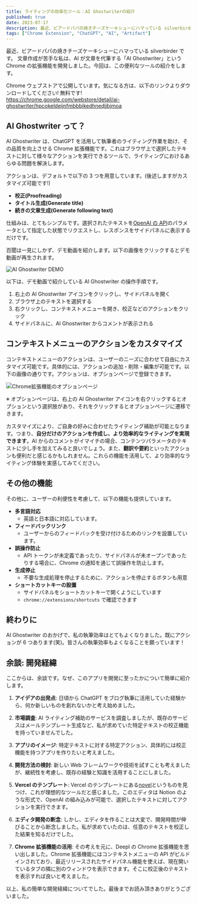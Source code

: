 ```yaml
---
title: ライティングの効率化ツール：AI Ghostwriterの紹介
published: true
date: 2023-07-17
description: 最近、ビアードパパの焼きチーズケーキシューにハマっている silverbirder です。文章作成が苦手な私は、AI が文章を代筆する「AI Ghostwriter」という Chrome の拡張機能を開発しました。今回は、この便利なツールの紹介をします。
tags: ["Chrome Extension", "ChatGPT", "AI", "Artifact"]
---
```



最近、ビアードパパの焼きチーズケーキシューにハマっている silverbirder です。
文章作成が苦手な私は、AI が文章を代筆する「AI Ghostwriter」という Chrome の拡張機能を開発しました。今回は、この便利なツールの紹介をします。

Chrome ウェブストアで公開しています。気になる方は、以下のリンクよりダウンロードしてください! 無料です!
https://chrome.google.com/webstore/detail/ai-ghostwriter/hpcokeldeijnfmbbbjkedhnedjjbjmoa

## AI Ghostwriter って？

AI Ghostwriter は、ChatGPT を活用して執筆者のライティング作業を助け、その品質を向上させる Chrome 拡張機能です。これはブラウザ上で選択したテキストに対して様々なアクションを実行できるツールで、ライティングにおけるあらゆる問題を解決します。

アクションは、デフォルトで以下の 3 つを用意しています。(後述しますがカスタマイズ可能です!)

- **校正(Proofreading)**
- **タイトル生成(Generate title)**
- **続きの文章生成(Generate following text)**

仕組みは、とてもシンプルです。選択されたテキストを[OpenAI の API](https://platform.openai.com/docs/api-reference/chat/create)のパラメータとして指定した状態でリクエストし、レスポンスをサイドパネルに表示するだけです。

百聞は一見にしかず、デモ動画を紹介します。以下の画像をクリックするとデモ動画が再生されます。

<Image
  src="https://res.cloudinary.com/silverbirder/image/upload/v1693381103/silver-birder.github.io/blog/ai_ghost_writer_demo.gif"
  width={640}
  height={389}
  layout="constrained"
  alt="AI Ghostwriter DEMO"
/>

以下は、デモ動画で紹介している AI Ghostwriter の操作手順です。

1. 右上の AI Ghostwriter アイコンをクリックし、サイドパネルを開く
2. ブラウザ上のテキストを選択する
3. 右クリックし、コンテキストメニューを開き、校正などのアクションをクリック
4. サイドパネルに、AI Ghostwriter からコメントが表示される

## コンテキストメニューのアクションをカスタマイズ

コンテキストメニューのアクションは、ユーザーのニーズに合わせて自由にカスタマイズ可能です。具体的には、アクションの追加・削除・編集が可能です。以下の画像の通りです。アクションは、オプションページで登録できます。

<Image
  src="https://res.cloudinary.com/silverbirder/image/upload/v1693364104/silver-birder.github.io/blog/088188b02d18-20230716.png"
  width={1300}
  height={1030}
  layout="constrained"
  alt="Chrome拡張機能のオプションページ"
/>

※ オプションページは、右上の AI Ghostwriter アイコンを右クリックするとオプションという選択肢があり、それをクリックするとオプションページに遷移できます。

カスタマイズにより、ご自身の好みに合わせたライティング補助が可能となります。つまり、**自分だけのアクションを作成し、より効率的なライティングを実現できます**。AI からのコメントがイマイチの場合、コンテンツパラメータのテキストに少し手を加えてみると良いでしょう。また、**翻訳や要約**といったアクションも便利だと感じるかもしれません。これらの機能を活用して、より効率的なライティング体験を実感してみてください。

## その他の機能

その他に、ユーザーの利便性を考慮して、以下の機能も提供しています。

- **多言語対応**
  - 英語と日本語に対応しています。
- **フィードバックリンク**
  - ユーザーからのフィードバックを受け付けるためのリンクを設置しています。
- **誤操作防止**
  - API トークンが未定義であったり、サイドパネルが未オープンであったりする場合に、Chrome の通知を通じて誤操作を防止します。
- **生成停止**
  - 不要な生成処理を停止するために、アクションを停止するボタンも用意
- **ショートカットキーの設置**
  - サイドパネルをショートカットキーで開くようにしています
  - `chrome://extensions/shortcuts` で確認できます

## 終わりに

AI Ghostwriter のおかげで、私の執筆効率はとてもよくなりました。既にアクションが 6 つあります(笑)。皆さんの執筆効率もよくなることを願っています！

## 余談: 開発経緯

ここからは、余談です。なぜ、このアプリを開発に至ったかについて簡単に紹介します。

1. **アイデアの出発点**: 日頃から ChatGPT をブログ執筆に活用していた経験から、何か新しいものを創れないかと考え始めました。

2. **市場調査**: AI ライティング補助のサービスを調査しましたが、既存のサービスはメールテンプレート生成など、私が求めていた特定テキストの校正機能を持っていませんでした。

3. **アプリのイメージ**: 特定テキストに対する特定アクション、具体的には校正機能を持つアプリを作りたいと考えました。

4. **開発方法の検討**: 新しい Web フレームワークや技術を試すことも考えましたが、継続性を考慮し、既存の経験と知識を活用することにしました。

5. **Vercel のテンプレート**: Vercel のテンプレートにある[novel](https://vercel.com/templates/next.js/novel)というものを見つけ、これが理想的なツールだと感じました。このエディタは Notion のような形式で、OpenAI の組み込みが可能で、選択したテキストに対してアクションを実行できます。

6. **エディタ開発の断念**: しかし、エディタを作ることは大変で、開発時間が伸びることから断念しました。私が求めていたのは、任意のテキストを校正した結果を知るだけでした。

7. **Chrome 拡張機能の活用**: その考えを元に、Deepl の Chrome 拡張機能を思い出しました。Chrome 拡張機能にはコンテキストメニューの API がビルドインされており、最近リリースされたサイドパネル機能を使えば、現在開いているタブの隣に別のウィンドウを表示できます。そこに校正後のテキストを表示すれば良いと考えました。

以上、私の簡単な開発経緯についてでした。最後までお読み頂きありがとうございました。
